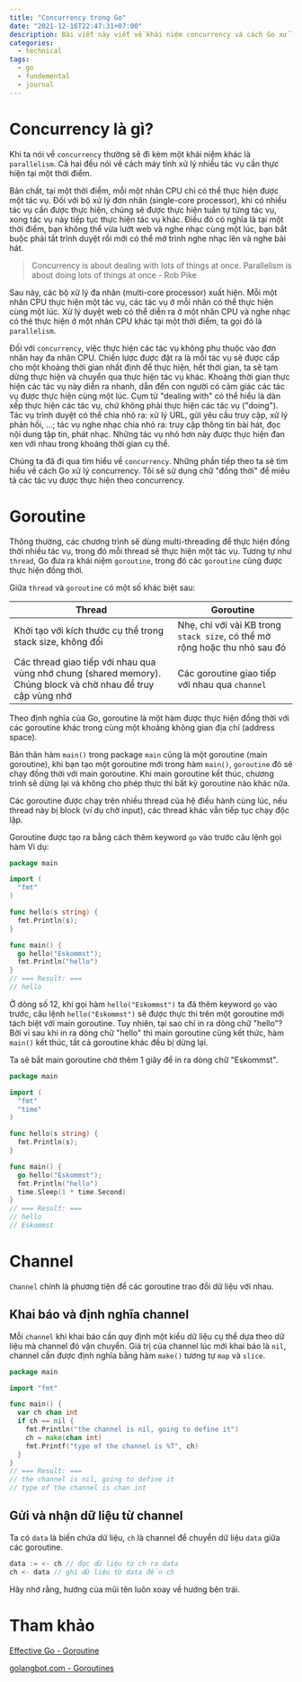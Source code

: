 ```yaml
---
title: "Concurrency trong Go"
date: "2021-12-16T22:47:31+07:00"
description: Bài viết này viết về khái niệm concurrency và cách Go xử lý concurrency
categories:
  - technical
tags:
  - go
  - fundemental
  - journal
---
```


# Concurrency là gì?
Khi ta nói về `concurrency` thường sẽ đi kèm một khái niệm khác là `parallelism`. Cả hai đều nói về cách máy tính xử lý nhiều tác vụ cần thực hiện tại một thời điểm.

Bản chất, tại một thời điểm, mỗi một nhân CPU chỉ có thể thực hiện được một tác vụ. Đối với bộ xử lý đơn nhân (single-core processor), khi có nhiều tác vụ cần được thực hiện, chúng sẽ được thực hiện tuần tự từng tác vụ, xong tác vụ này tiếp tục thực hiện tác vụ khác. Điều đó có nghĩa là tại một thời điểm, bạn không thể vừa lướt web và nghe nhạc cùng một lúc, bạn bắt buộc phải tắt trình duyệt rồi mới có thể mở trình nghe nhạc lên và nghe bài hát.
> Concurrency is about dealing with lots of things at once. Parallelism is about doing lots of things at once - Rob Pike

Sau này, các bộ xử lý đa nhân (multi-core processor) xuất hiện. Mỗi một nhân CPU thực hiện một tác vụ, các tác vụ ở mỗi nhân có thể thực hiện cùng một lúc. Xử lý duyệt web có thể diễn ra ở một nhân CPU và nghe nhạc có thẻ thực hiện ở một nhân CPU khác tại một thời điểm, ta gọi đó là `parallelism`.

Đối với `concurrency`, việc thực hiện các tác vụ không phụ thuộc vào đơn nhân hay đa nhân CPU. Chiến lược được đặt ra là mỗi tác vụ sẽ được cấp cho một khoảng thời gian nhất định để thực hiện, hết thời gian, ta sẽ tạm dừng thực hiện và chuyển qua thực hiện tác vụ khác. Khoảng thời gian thực hiện các tác vụ này diễn ra nhanh, dẫn đến con người có cảm giác các tác vụ được thực hiện cùng một lúc. Cụm từ "dealing with" có thể hiểu là dàn xếp thực hiện các tác vụ, chứ không phải thực hiện các tác vụ ("doing"). Tác vụ trình duyệt có thể chia nhỏ ra: xử lý URL, gửi yêu cầu truy cập, xử lý phản hồi, ...; tác vụ nghe nhạc chia nhỏ ra: truy cập thông tin bài hát, đọc nội dung tập tin, phát nhạc. Những tác vụ nhỏ hơn này được thực hiện đan xen với nhau trong khoảng thời gian cụ thể.

Chúng ta đã đi qua tìm hiểu về `concurrency`. Những phần tiếp theo ta sẽ tìm hiểu về cách Go xử lý concurrency. Tôi sẽ sử dụng chữ "đồng thời" để miêu tả các tác vụ được thực hiện theo concurrency.
# Goroutine
Thông thường, các chương trình sẽ dùng multi-threading để thực hiện đồng thời nhiều tác vụ, trong đó mỗi thread sẽ thực hiện một tác vụ. Tương tự như `thread`, Go đưa ra khái niệm `goroutine`, trong đó các `goroutine` cũng được thực hiện đồng thời.

Giữa `thread` và `goroutine` có một số khác biệt sau:

| Thread      | Goroutine |
| ----------- | ----------- |
| Khởi tạo với kích thước cụ thể trong stack size, không đổi | Nhẹ, chỉ với vài KB trong `stack size`, có thể mở rộng hoặc thu nhỏ sau đó       |
| Các thread giao tiếp với nhau qua vùng nhớ chung (shared memory). Chúng block và chờ nhau để truy cập vùng nhớ | Các goroutine giao tiếp với nhau qua `channel`|

Theo định nghĩa của Go, goroutine là một hàm được thực hiện đồng thời với các goroutine khác trong cùng một khoảng không gian địa chỉ (address space).

Bản thân hàm `main()` trong package `main` cũng là một goroutine (main goroutine), khi bạn tạo một goroutine mới trong hàm `main()`, `goroutine` đó sẽ chạy đồng thời với main goroutine. Khi main goroutine kết thúc, chương trình sẽ dừng lại và không cho phép thực thi bất kỳ goroutine nào khác nữa.

Các goroutine được chạy trên nhiều thread của hệ điều hành cùng lúc, nếu thread này bị block (ví dụ chờ input), các thread khác vẫn tiếp tục chạy độc lập.

Goroutine được tạo ra bằng cách thêm keyword `go` vào trước câu lệnh gọi hàm
Ví dụ:
```go
package main

import (  
  "fmt"
)

func hello(s string) {
  fmt.Println(s);
}

func main() {
  go hello("Eskommst");
  fmt.Println("hello")
}
// === Result: === 
// hello
```
Ở dòng số 12, khi gọi hàm `hello("Eskommst")` ta đã thêm keyword `go` vào trước, câu lệnh `hello("Eskommst")` sẽ được thực thi trên một goroutine mới tách biệt với main goroutine. Tuy nhiên, tại sao chỉ in ra dòng chữ "hello"? Bởi vì sau khi in ra dòng chữ "hello" thì main goroutine cũng kết thức, hàm `main()` kết thúc, tất cả goroutine khác đều bị dừng lại.

Ta sẽ bắt main goroutine chờ thêm 1 giây để in ra dòng chữ "Eskommst".
```go
package main

import (  
  "fmt"
  "time"
)

func hello(s string) {
  fmt.Println(s);
}

func main() {  
  go hello("Eskommst");
  fmt.Println("hello")
  time.Sleep(1 * time.Second)
}
// === Result: === 
// hello
// Eskommst
```
# Channel

`Channel` chính là phương tiện để các goroutine trao đổi dữ liệu với nhau.

## Khai báo và định nghĩa channel
Mỗi `channel` khi khai báo cần quy định một kiểu dữ liệu cụ thể dựa theo dữ liệu mà channel đó vận chuyển. Giá trị của channel lúc mới khai báo là `nil`, channel cần được định nghĩa bằng hàm `make()` tương tự `map` và `slice`.
```go
package main

import "fmt"

func main() {  
  var ch chan int
  if ch == nil {
    fmt.Println("the channel is nil, going to define it")
    ch = make(chan int)
    fmt.Printf("type of the channel is %T", ch)
  }
}
// === Result: === 
// the channel is nil, going to define it
// type of the channel is chan int
```
## Gửi và nhận dữ liệu từ channel
Ta có `data` là biến chứa dữ liệu, `ch` là channel để chuyển dữ liệu `data` giữa các goroutine.
```go
data := <- ch // đọc dữ liệu từ ch ra data  
ch <- data // ghi dữ liệu từ data đến ch  
```
Hãy nhớ rằng, hướng của mũi tên luôn xoay về hướng bên trái.
# Tham khảo
[Effective Go - Goroutine](https://go.dev/doc/effective_go#goroutines)

[golangbot.com - Goroutines](https://golangbot.com/goroutines/)